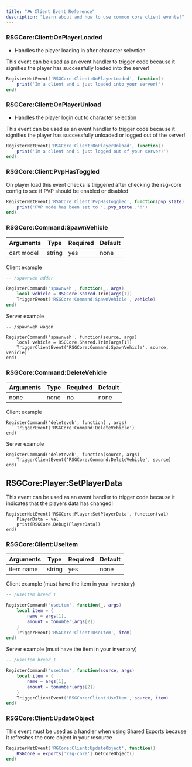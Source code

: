 ```yaml
---
title: "🎮 Client Event Reference"
description: "Learn about and how to use common core client events!"
---
```


### RSGCore:Client:OnPlayerLoaded

* Handles the player loading in after character selection

<Check>
  This event can be used as an event handler to trigger code because it signifies the player has successfully loaded into the server!
</Check>

```lua
RegisterNetEvent('RSGCore:Client:OnPlayerLoaded', function()
    print('Im a client and i just loaded into your server!')
end)
```

### RSGCore:Client:OnPlayerUnload

* Handles the player login out to character selection

<Check>
  This event can be used as an event handler to trigger code because it signifies the player has successfully unloaded or logged out of the server!
</Check>

```lua
RegisterNetEvent('RSGCore:Client:OnPlayerUnload', function()
    print('Im a client and i just logged out of your server!')
end)
```

### RSGCore:Client:PvpHasToggled

<Info>
  On player load this event checks is triggered after checking the rsg-core config to see if PVP should be enabled or disabled
</Info>

```lua
RegisterNetEvent('RSGCore:Client:PvpHasToggled', function(pvp_state)
    print('PVP mode has been set to '..pvp_state..'!')
end)
```

### RSGCore:Command:SpawnVehicle

| **Arguments** | **Type** | **Required** | **Default** |
| ------------- | -------- | ------------ | ----------- |
| cart model    | string   | yes          | none        |

<Info>
  Client example
</Info>

```lua
-- /spawnveh adder

RegisterCommand('spawnveh', function(_, args)
    local vehicle = RSGCore.Shared.Trim(args[1])
    TriggerEvent('RSGCore:Command:SpawnVehicle', vehicle)
end)
```

<Info>
  Server example
</Info>

```
-- /spawnveh wagon

RegisterCommand('spawnveh', function(source, args)
    local vehicle = RSGCore.Shared.Trim(args[1])
    TriggerClientEvent('RSGCore:Command:SpawnVehicle', source, vehicle)
end)
```

### RSGCore:Command:DeleteVehicle

| **Arguments** | **Type** | **Required** | **Default** |
| ------------- | -------- | ------------ | ----------- |
| none          | none     | no           | none        |

<Info>
  Client example
</Info>

```
RegisterCommand('deleteveh', function(_, args)
    TriggerEvent('RSGCore:Command:DeleteVehicle')
end)
```

<Info>
  Server example
</Info>

```
RegisterCommand('deleteveh', function(source, args)
    TriggerClientEvent('RSGCore:Command:DeleteVehicle', source)
end)
```

## RSGCore:Player:SetPlayerData

<Check>
  This event can be used as an event handler to trigger code because it indicates that the players data has changed!
</Check>

```
RegisterNetEvent('RSGCore:Player:SetPlayerData', function(val)
    PlayerData = val
    print(RSGCore.Debug(PlayerData))
end)
```

### RSGCore:Client:UseItem

| **Arguments** | **Type** | **Required** | **Default** |
| ------------- | -------- | ------------ | ----------- |
| item name     | string   | yes          | none        |

<Info>
  Client example (must have the item in your inventory)
</Info>

```lua
-- /useitem bread 1

RegisterCommand('useitem', function(_, args)
    local item = {
        name = args[1],
        amount = tonumber(args[2])
    }
    TriggerEvent('RSGCore:Client:UseItem', item)
end)
```

<Info>
  Server example (must have the item in your inventory)
</Info>

```lua
-- /useitem bread 1

RegisterCommand('useitem', function(source, args)
    local item = {
        name = args[1],
        amount = tonumber(args[2])
    }
    TriggerClientEvent('RSGCore:Client:UseItem', source, item)
end)
```

### RSGCore:Client:UpdateObject

<Check>
  This event must be used as a handler when using Shared Exports because it refreshes the core object in your resource
</Check>

```lua
RegisterNetEvent('RGCore:Client:UpdateObject', function()
    RSGCore = exports['rsg-core']:GetCoreObject()
end)
```
